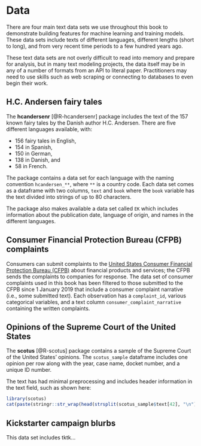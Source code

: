 # Data {#appendixdata}

There are four main text data sets we use throughout this book to demonstrate building features for machine learning and training models. These data sets include texts of different languages, different lengths (short to long), and from very recent time periods to a few hundred years ago. 

These text data sets are not overly difficult to read into memory and prepare for analysis, but in many text modeling projects, the data itself may be in any of a number of formats from an API to literal paper. Practitioners may need to use skills such as web scraping or connecting to databases to even begin their work.

## H.C. Andersen fairy tales

The **hcandersenr** [@R-hcandersenr] package includes the text of the 157 known fairy tales by the Danish author H.C. Andersen. 
There are five different languages available, with:

- 156 fairy tales in English,
- 154 in Spanish,
- 150 in German,
- 138 in Danish, and
- 58 in French.

The package contains a data set for each language with the naming convention `hcandersen_**`,
where `**` is a country code.
Each data set comes as a dataframe with two columns, `text` and `book` where the `book` variable has the text divided into strings of up to 80 characters.

The package also makes available a data set called `EK` which includes information about the publication date, language of origin, and names in the different languages.

## Consumer Financial Protection Bureau (CFPB) complaints 

Consumers can submit complaints to the [United States Consumer Financial Protection Bureau (CFPB)](https://www.consumerfinance.gov/data-research/consumer-complaints/) about financial products and services; the CFPB sends the complaints to companies for response. The data set of consumer complaints used in this book has been filtered to those submitted to the CFPB since 1 January 2019 that include a consumer complaint narrative (i.e., some submitted text). Each observation has a `complaint_id`, various categorical variables, and a text column `consumer_complaint_narrative` containing the written complaints.


## Opinions of the Supreme Court of the United States 

The **scotus** [@R-scotus] package contains a sample of the Supreme Court of the United States' opinions.
The `scotus_sample` dataframe includes one opinion per row along with the year, case name, docket number, and a unique ID number.

The text has had minimal preprocessing and includes header information in the text field, such as shown here:
 
```r
library(scotus)
cat(paste(stringr::str_wrap(head(strsplit(scotus_sample$text[42], "\n")[[1]])), collapse = "\n"))
```

## Kickstarter campaign blurbs

This data set includes tktk...

